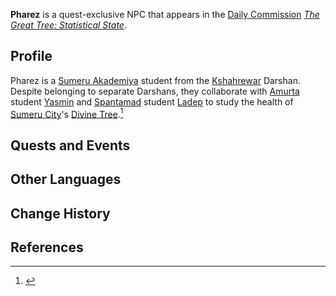 {{Meta
<!-- Remove this template after adding the missing info -->
|missing_NPC_picture  = yes
|missing_NPC_profile  = yes
<!--
|missing_NPC_idle     = yes
|missing_NPC_dialogue = yes
-->
}}
{{Character Infobox
|type             = Quest NPC
|image            = NPC Pharez.png
|realname         = <!-- Optional, if different from in-game name -->
|deceased         = <!-- Past (for deceased prior to events of the game) or free response -->
|region           = Sumeru
|location         = <!-- Where the character appears, if different from Region -->
|affiliation      = Kshahrewar
|title            = 

|ancestry         = <!-- Clan/family -->
|father           = 
|mother           = 
|spouse           = 
|sibling          = 
|child            = 
|relative         = 

|voiceEN          = 
|voiceCN          = 
|voiceJP          = 
|dialoguereward   = 
}}
'''Pharez''' is a quest-exclusive NPC that appears in the [[Daily Commission]] ''[[The Great Tree: Statistical State]]''.
<!--
==Location==
{{subst:#tag:gallery|
NPC Location {{subst:PAGENAME}}.png{{subst:!}}{{subst:PAGENAME}}'s location
NPC Location {{subst:PAGENAME}} Context.png{{subst:!}}Additional context
}}
-->
==Profile==
Pharez is a [[Sumeru Akademiya]] student from the [[Kshahrewar]] Darshan. Despite belonging to separate Darshans, they collaborate with [[Amurta]] student [[Yasmin]] and [[Spantamad]] student [[Ladep]] to study the health of [[Sumeru City]]'s [[Divine Tree]].<ref>{{Ref/Quest|The Great Tree: Rooted State}}</ref>
<!--
===Personality===
''(To be added.)''

===Appearance===
''(To be added.)''
-->
==Quests and Events==
{{Quests and Events}}
<!--
==Idle Quotes==
{{Dialogue start}}
: {{DIcon|Idle}} (Text)
:: {{A|VO {{subst:PAGENAME}} 01.ogg}} "(Text)"
{{Dialogue end}}

==Dialogue==
{{Dialogue start}}
:'''{{subst:PAGENAME}}:'''
{{Dialogue end}}

==Event Dialogue==
===Event Name===
{{Dialogue start}}
:'''{{subst:PAGENAME}}:'''
{{Dialogue end}}
-->
==Other Languages==
{{Other Languages
|default_hidden = 1
|en      = Pharez
|zhs     = 法尔希
|zhs_rm  = Fǎ'ěrxī
|zht     = 法爾希
|zht_rm  = Fǎ'ěrxī
|ja      = ファルシ
|ja_rm   = Farushi
|ko      = 페레즈
|ko_rm   = Perejeu
|es      = Farés
|fr      = Pharez
|ru      = Фарез
|th      = Pharez
|vi      = Pharez
|de      = Pharez
|id      = Pharez
|pt      = Pharez
|tr      = Pharez
|it      = Pharez
}}

==Change History==
{{Change History|3.0}}

==References==
{{Reflist}}